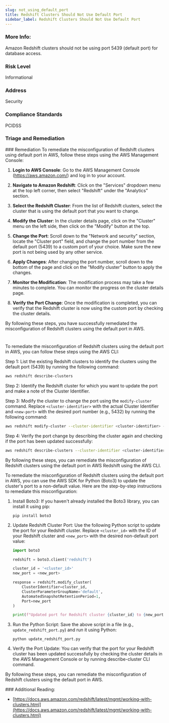 ```yaml
---
slug: not_using_default_port
title: Redshift Clusters Should Not Use Default Port
sidebar_label: Redshift Clusters Should Not Use Default Port
---
```


### More Info:

Amazon Redshift clusters should not be using port 5439 (default port) for database access.

### Risk Level

Informational

### Address

Security

### Compliance Standards

PCIDSS



### Triage and Remediation
<Tabs>
<Tab title='Remediation'>
### Remediation

<AccordionGroup>
<Accordion title='Using Console' defaultOpen='true'>
To remediate the misconfiguration of Redshift clusters using default port in AWS, follow these steps using the AWS Management Console:

1. **Login to AWS Console**: Go to the AWS Management Console (https://aws.amazon.com/) and log in to your account.

2. **Navigate to Amazon Redshift**: Click on the "Services" dropdown menu at the top left corner, then select "Redshift" under the "Analytics" section.

3. **Select the Redshift Cluster**: From the list of Redshift clusters, select the cluster that is using the default port that you want to change.

4. **Modify the Cluster**: In the cluster details page, click on the "Cluster" menu on the left side, then click on the "Modify" button at the top.

5. **Change the Port**: Scroll down to the "Network and security" section, locate the "Cluster port" field, and change the port number from the default port (5439) to a custom port of your choice. Make sure the new port is not being used by any other service.

6. **Apply Changes**: After changing the port number, scroll down to the bottom of the page and click on the "Modify cluster" button to apply the changes.

7. **Monitor the Modification**: The modification process may take a few minutes to complete. You can monitor the progress on the cluster details page.

8. **Verify the Port Change**: Once the modification is completed, you can verify that the Redshift cluster is now using the custom port by checking the cluster details.

By following these steps, you have successfully remediated the misconfiguration of Redshift clusters using the default port in AWS.

#
</Accordion>

<Accordion title='Using CLI'>
To remediate the misconfiguration of Redshift clusters using the default port in AWS, you can follow these steps using the AWS CLI:

Step 1: List the existing Redshift clusters to identify the clusters using the default port (5439) by running the following command:

```bash
aws redshift describe-clusters
```

Step 2: Identify the Redshift cluster for which you want to update the port and make a note of the Cluster Identifier.

Step 3: Modify the cluster to change the port using the `modify-cluster` command. Replace `<cluster-identifier>` with the actual Cluster Identifier and `<new-port>` with the desired port number (e.g., 5432) by running the following command:

```bash
aws redshift modify-cluster --cluster-identifier <cluster-identifier> --port <new-port>
```

Step 4: Verify the port change by describing the cluster again and checking if the port has been updated successfully:

```bash
aws redshift describe-clusters --cluster-identifier <cluster-identifier>
```

By following these steps, you can remediate the misconfiguration of Redshift clusters using the default port in AWS Redshift using the AWS CLI.
</Accordion>

<Accordion title='Using Python'>
To remediate the misconfiguration of Redshift clusters using the default port in AWS, you can use the AWS SDK for Python (Boto3) to update the cluster's port to a non-default value. Here are the step-by-step instructions to remediate this misconfiguration:

1. Install Boto3:
   If you haven't already installed the Boto3 library, you can install it using pip:
   ```
   pip install boto3
   ```

2. Update Redshift Cluster Port:
   Use the following Python script to update the port for your Redshift cluster. Replace `<cluster_id>` with the ID of your Redshift cluster and `<new_port>` with the desired non-default port value:

   ```python
   import boto3

   redshift = boto3.client('redshift')

   cluster_id = '<cluster_id>'
   new_port = <new_port>

   response = redshift.modify_cluster(
       ClusterIdentifier=cluster_id,
       ClusterParameterGroupName='default',
       AutomatedSnapshotRetentionPeriod=1,
       Port=new_port
   )

   print(f"Updated port for Redshift cluster {cluster_id} to {new_port}")
   ```

3. Run the Python Script:
   Save the above script in a file (e.g., `update_redshift_port.py`) and run it using Python:
   ```
   python update_redshift_port.py
   ```

4. Verify the Port Update:
   You can verify that the port for your Redshift cluster has been updated successfully by checking the cluster details in the AWS Management Console or by running describe-cluster CLI command.

By following these steps, you can remediate the misconfiguration of Redshift clusters using the default port in AWS.
</Accordion>

</AccordionGroup>
</Tab>
</Tabs>
### Additional Reading:

- [https://docs.aws.amazon.com/redshift/latest/mgmt/working-with-clusters.html](https://docs.aws.amazon.com/redshift/latest/mgmt/working-with-clusters.html) 

